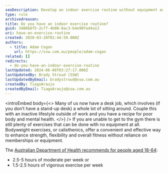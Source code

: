 ```yaml
---
seoDescription: Develop an indoor exercise routine without equipment and boost strength, flexibility, and overall fitness with bodyweight exercises.
type: rule
archivedreason:
title: Do you have an indoor exercise routine?
guid: 3486b8f5-2c77-4b00-8ac3-b4e90fed4a13
uri: have-an-exercise-routine
created: 2020-03-20T01:44:59.000Z
authors:
  - title: Adam Cogan
    url: https://ssw.com.au/people/adam-cogan
related: []
redirects:
  - do-you-have-an-indoor-exercise-routine
lastUpdated: 2024-06-08T03:27:17.000Z
lastUpdatedBy: Brady Stroud [SSW]
lastUpdatedByEmail: bradystroud@ssw.com.au
createdBy: TiagoAraujo
createdByEmail: TiagoAraujo@ssw.com.au
---
```


<introEmbed
  body={<>
Many of us now have a desk job, which involves (if you don’t have a stand-up desk) a whole lot of sitting around. Couple this with an inactive lifestyle outside of work and you have a recipe for poor body and mental health.
  </>}
/>
If you are unable to get to the gym there is still plenty of exercises that can be done with no equipment at all. Bodyweight exercises, or calisthenics, offer a convenient and effective way to enhance strength, flexibility and overall fitness without reliance on memberships or equipment.

The [Australian Department of Health recommends for people aged 18-64](https://www1.health.gov.au/internet/main/publishing.nsf/Content/health-pubhlth-strateg-phys-act-guidelines#npa1864):

- 2.5-5 hours of moderate per week
  or
- 1.5-2.5 hours of vigorous exercise per week
